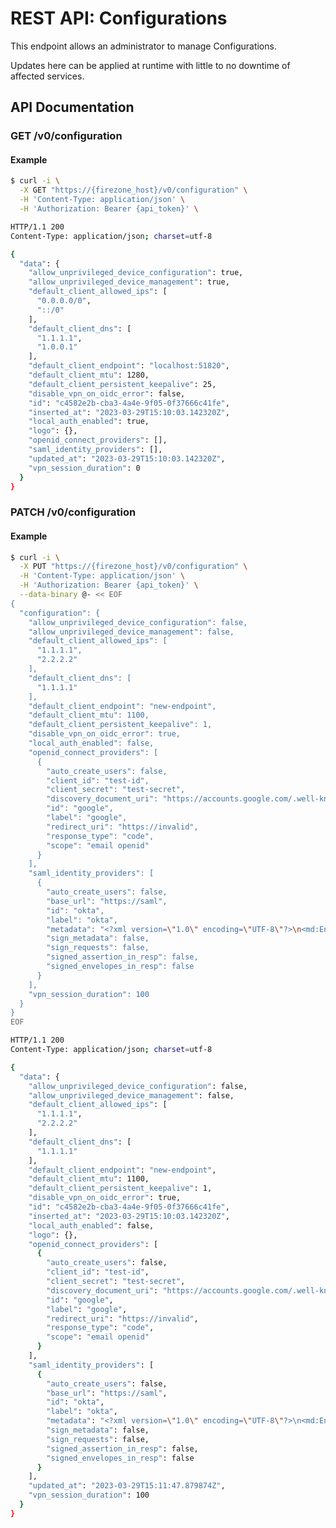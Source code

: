 # REST API: Configurations

This endpoint allows an administrator to manage Configurations.

Updates here can be applied at runtime with little to no downtime of affected
services.

## API Documentation

### GET /v0/configuration

#### Example

```bash
$ curl -i \
  -X GET "https://{firezone_host}/v0/configuration" \
  -H 'Content-Type: application/json' \
  -H 'Authorization: Bearer {api_token}' \

HTTP/1.1 200
Content-Type: application/json; charset=utf-8

{
  "data": {
    "allow_unprivileged_device_configuration": true,
    "allow_unprivileged_device_management": true,
    "default_client_allowed_ips": [
      "0.0.0.0/0",
      "::/0"
    ],
    "default_client_dns": [
      "1.1.1.1",
      "1.0.0.1"
    ],
    "default_client_endpoint": "localhost:51820",
    "default_client_mtu": 1280,
    "default_client_persistent_keepalive": 25,
    "disable_vpn_on_oidc_error": false,
    "id": "c4582e2b-cba3-4a4e-9f05-0f37666c41fe",
    "inserted_at": "2023-03-29T15:10:03.142320Z",
    "local_auth_enabled": true,
    "logo": {},
    "openid_connect_providers": [],
    "saml_identity_providers": [],
    "updated_at": "2023-03-29T15:10:03.142320Z",
    "vpn_session_duration": 0
  }
}
```

### PATCH /v0/configuration

#### Example

```bash
$ curl -i \
  -X PUT "https://{firezone_host}/v0/configuration" \
  -H 'Content-Type: application/json' \
  -H 'Authorization: Bearer {api_token}' \
  --data-binary @- << EOF
{
  "configuration": {
    "allow_unprivileged_device_configuration": false,
    "allow_unprivileged_device_management": false,
    "default_client_allowed_ips": [
      "1.1.1.1",
      "2.2.2.2"
    ],
    "default_client_dns": [
      "1.1.1.1"
    ],
    "default_client_endpoint": "new-endpoint",
    "default_client_mtu": 1100,
    "default_client_persistent_keepalive": 1,
    "disable_vpn_on_oidc_error": true,
    "local_auth_enabled": false,
    "openid_connect_providers": [
      {
        "auto_create_users": false,
        "client_id": "test-id",
        "client_secret": "test-secret",
        "discovery_document_uri": "https://accounts.google.com/.well-known/openid-configuration",
        "id": "google",
        "label": "google",
        "redirect_uri": "https://invalid",
        "response_type": "code",
        "scope": "email openid"
      }
    ],
    "saml_identity_providers": [
      {
        "auto_create_users": false,
        "base_url": "https://saml",
        "id": "okta",
        "label": "okta",
        "metadata": "<?xml version=\"1.0\" encoding=\"UTF-8\"?>\n<md:EntityDescriptor entityID=\"http://www.okta.com/exk6ff6p62kFjUR3X5d7\"\n  xmlns:md=\"urn:oasis:names:tc:SAML:2.0:metadata\">\n  <md:IDPSSODescriptor WantAuthnRequestsSigned=\"false\" protocolSupportEnumeration=\"urn:oasis:names:tc:SAML:2.0:protocol\">\n    <md:KeyDescriptor use=\"signing\">\n      <ds:KeyInfo\n        xmlns:ds=\"http://www.w3.org/2000/09/xmldsig#\">\n        <ds:X509Data>\n          <ds:X509Certificate>MIIDqDCCApCgAwIBAgIGAYMaIfiKMA0GCSqGSIb3DQEBCwUAMIGUMQswCQYDVQQGEwJVUzETMBEG\nA1UECAwKQ2FsaWZvcm5pYTEWMBQGA1UEBwwNU2FuIEZyYW5jaXNjbzENMAsGA1UECgwET2t0YTEU\nMBIGA1UECwwLU1NPUHJvdmlkZXIxFTATBgNVBAMMDGRldi04Mzg1OTk1NTEcMBoGCSqGSIb3DQEJ\nARYNaW5mb0Bva3RhLmNvbTAeFw0yMjA5MDcyMjQ1MTdaFw0zMjA5MDcyMjQ2MTdaMIGUMQswCQYD\nVQQGEwJVUzETMBEGA1UECAwKQ2FsaWZvcm5pYTEWMBQGA1UEBwwNU2FuIEZyYW5jaXNjbzENMAsG\nA1UECgwET2t0YTEUMBIGA1UECwwLU1NPUHJvdmlkZXIxFTATBgNVBAMMDGRldi04Mzg1OTk1NTEc\nMBoGCSqGSIb3DQEJARYNaW5mb0Bva3RhLmNvbTCCASIwDQYJKoZIhvcNAQEBBQADggEPADCCAQoC\nggEBAOmj276L3kHm57hNGYTocT6NS4mffPbcvsA2UuKIWfmpV8HLTcmS+NahLtuN841OnRnTn+2p\nfjlwa1mwJhCODbF3dcVYOkGTPUC4y2nvf1Xas6M7+0O2WIfrzdX/OOUs/ROMnB/O/MpBwMR2SQh6\nQ3V+9v8g3K9yfMvcifDbl6g9fTliDzqV7I9xF5eJykl+iCAKNaQgp3cO6TaIa5u2ZKtRAdzwnuJC\nBXMyzaoNs/vfnwzuFtzWP1PSS1Roan+8AMwkYA6BCr1YRIqZ0GSkr/qexFCTZdq0UnSN78fY6CCM\nRFw5wU0WM9nEpbWzkBBWsYHeTLo5JqR/mZukfjlPDlcCAwEAATANBgkqhkiG9w0BAQsFAAOCAQEA\nlUhwzCSnuqt4wlHxJONN4kxUBG8bPnjHxob6jBKK+onFDuSVWZ+7LZw67blz6xdxvlOLaQLi1fK2\nFifehbc7KbRLckcgNgg7Y8qfUKdP0/nS0JlyAvlnICQqaHTHwhIzQqTHtTZeeIJHtpWOX/OPRI0S\nbkygh2qjF8bYn3sX8bGNUQL8iiMxFnvwGrXaErPqlRqFJbWQDBXD+nYDIBw7WN3Jyb0Ydin2zrlh\ngp3Qooi0TnAir3ncw/UF/+sivCgd+6nX7HkbZtipkMbg7ZByyD9xrOQG2JXrP6PyzGCPwnGMt9pL\niiVMepeLNqKZ3UvhrR1uRN0KWu7lduIRhxldLA==</ds:X509Certificate>\n        </ds:X509Data>\n      </ds:KeyInfo>\n    </md:KeyDescriptor>\n    <md:NameIDFormat>urn:oasis:names:tc:SAML:1.1:nameid-format:unspecified</md:NameIDFormat>\n    <md:NameIDFormat>urn:oasis:names:tc:SAML:1.1:nameid-format:emailAddress</md:NameIDFormat>\n    <md:SingleSignOnService Binding=\"urn:oasis:names:tc:SAML:2.0:bindings:HTTP-POST\" Location=\"https://dev-83859955.okta.com/app/dev-83859955_firezonesaml_1/exk6ff6p62kFjUR3X5d7/sso/saml\"/>\n    <md:SingleSignOnService Binding=\"urn:oasis:names:tc:SAML:2.0:bindings:HTTP-Redirect\" Location=\"https://dev-83859955.okta.com/app/dev-83859955_firezonesaml_1/exk6ff6p62kFjUR3X5d7/sso/saml\"/>\n  </md:IDPSSODescriptor>\n</md:EntityDescriptor>\n",
        "sign_metadata": false,
        "sign_requests": false,
        "signed_assertion_in_resp": false,
        "signed_envelopes_in_resp": false
      }
    ],
    "vpn_session_duration": 100
  }
}
EOF

HTTP/1.1 200
Content-Type: application/json; charset=utf-8

{
  "data": {
    "allow_unprivileged_device_configuration": false,
    "allow_unprivileged_device_management": false,
    "default_client_allowed_ips": [
      "1.1.1.1",
      "2.2.2.2"
    ],
    "default_client_dns": [
      "1.1.1.1"
    ],
    "default_client_endpoint": "new-endpoint",
    "default_client_mtu": 1100,
    "default_client_persistent_keepalive": 1,
    "disable_vpn_on_oidc_error": true,
    "id": "c4582e2b-cba3-4a4e-9f05-0f37666c41fe",
    "inserted_at": "2023-03-29T15:10:03.142320Z",
    "local_auth_enabled": false,
    "logo": {},
    "openid_connect_providers": [
      {
        "auto_create_users": false,
        "client_id": "test-id",
        "client_secret": "test-secret",
        "discovery_document_uri": "https://accounts.google.com/.well-known/openid-configuration",
        "id": "google",
        "label": "google",
        "redirect_uri": "https://invalid",
        "response_type": "code",
        "scope": "email openid"
      }
    ],
    "saml_identity_providers": [
      {
        "auto_create_users": false,
        "base_url": "https://saml",
        "id": "okta",
        "label": "okta",
        "metadata": "<?xml version=\"1.0\" encoding=\"UTF-8\"?>\n<md:EntityDescriptor entityID=\"http://www.okta.com/exk6ff6p62kFjUR3X5d7\"\n  xmlns:md=\"urn:oasis:names:tc:SAML:2.0:metadata\">\n  <md:IDPSSODescriptor WantAuthnRequestsSigned=\"false\" protocolSupportEnumeration=\"urn:oasis:names:tc:SAML:2.0:protocol\">\n    <md:KeyDescriptor use=\"signing\">\n      <ds:KeyInfo\n        xmlns:ds=\"http://www.w3.org/2000/09/xmldsig#\">\n        <ds:X509Data>\n          <ds:X509Certificate>MIIDqDCCApCgAwIBAgIGAYMaIfiKMA0GCSqGSIb3DQEBCwUAMIGUMQswCQYDVQQGEwJVUzETMBEG\nA1UECAwKQ2FsaWZvcm5pYTEWMBQGA1UEBwwNU2FuIEZyYW5jaXNjbzENMAsGA1UECgwET2t0YTEU\nMBIGA1UECwwLU1NPUHJvdmlkZXIxFTATBgNVBAMMDGRldi04Mzg1OTk1NTEcMBoGCSqGSIb3DQEJ\nARYNaW5mb0Bva3RhLmNvbTAeFw0yMjA5MDcyMjQ1MTdaFw0zMjA5MDcyMjQ2MTdaMIGUMQswCQYD\nVQQGEwJVUzETMBEGA1UECAwKQ2FsaWZvcm5pYTEWMBQGA1UEBwwNU2FuIEZyYW5jaXNjbzENMAsG\nA1UECgwET2t0YTEUMBIGA1UECwwLU1NPUHJvdmlkZXIxFTATBgNVBAMMDGRldi04Mzg1OTk1NTEc\nMBoGCSqGSIb3DQEJARYNaW5mb0Bva3RhLmNvbTCCASIwDQYJKoZIhvcNAQEBBQADggEPADCCAQoC\nggEBAOmj276L3kHm57hNGYTocT6NS4mffPbcvsA2UuKIWfmpV8HLTcmS+NahLtuN841OnRnTn+2p\nfjlwa1mwJhCODbF3dcVYOkGTPUC4y2nvf1Xas6M7+0O2WIfrzdX/OOUs/ROMnB/O/MpBwMR2SQh6\nQ3V+9v8g3K9yfMvcifDbl6g9fTliDzqV7I9xF5eJykl+iCAKNaQgp3cO6TaIa5u2ZKtRAdzwnuJC\nBXMyzaoNs/vfnwzuFtzWP1PSS1Roan+8AMwkYA6BCr1YRIqZ0GSkr/qexFCTZdq0UnSN78fY6CCM\nRFw5wU0WM9nEpbWzkBBWsYHeTLo5JqR/mZukfjlPDlcCAwEAATANBgkqhkiG9w0BAQsFAAOCAQEA\nlUhwzCSnuqt4wlHxJONN4kxUBG8bPnjHxob6jBKK+onFDuSVWZ+7LZw67blz6xdxvlOLaQLi1fK2\nFifehbc7KbRLckcgNgg7Y8qfUKdP0/nS0JlyAvlnICQqaHTHwhIzQqTHtTZeeIJHtpWOX/OPRI0S\nbkygh2qjF8bYn3sX8bGNUQL8iiMxFnvwGrXaErPqlRqFJbWQDBXD+nYDIBw7WN3Jyb0Ydin2zrlh\ngp3Qooi0TnAir3ncw/UF/+sivCgd+6nX7HkbZtipkMbg7ZByyD9xrOQG2JXrP6PyzGCPwnGMt9pL\niiVMepeLNqKZ3UvhrR1uRN0KWu7lduIRhxldLA==</ds:X509Certificate>\n        </ds:X509Data>\n      </ds:KeyInfo>\n    </md:KeyDescriptor>\n    <md:NameIDFormat>urn:oasis:names:tc:SAML:1.1:nameid-format:unspecified</md:NameIDFormat>\n    <md:NameIDFormat>urn:oasis:names:tc:SAML:1.1:nameid-format:emailAddress</md:NameIDFormat>\n    <md:SingleSignOnService Binding=\"urn:oasis:names:tc:SAML:2.0:bindings:HTTP-POST\" Location=\"https://dev-83859955.okta.com/app/dev-83859955_firezonesaml_1/exk6ff6p62kFjUR3X5d7/sso/saml\"/>\n    <md:SingleSignOnService Binding=\"urn:oasis:names:tc:SAML:2.0:bindings:HTTP-Redirect\" Location=\"https://dev-83859955.okta.com/app/dev-83859955_firezonesaml_1/exk6ff6p62kFjUR3X5d7/sso/saml\"/>\n  </md:IDPSSODescriptor>\n</md:EntityDescriptor>\n",
        "sign_metadata": false,
        "sign_requests": false,
        "signed_assertion_in_resp": false,
        "signed_envelopes_in_resp": false
      }
    ],
    "updated_at": "2023-03-29T15:11:47.879874Z",
    "vpn_session_duration": 100
  }
}
```
